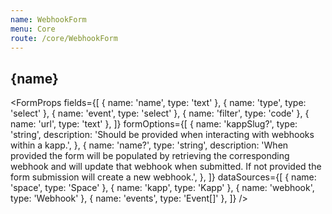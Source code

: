```yaml
---
name: WebhookForm
menu: Core
route: /core/WebhookForm
---
```




<h2>{name}</h2>

<FormProps
  fields={[
    { name: 'name', type: 'text' },
    { name: 'type', type: 'select' },
    { name: 'event', type: 'select' },
    { name: 'filter', type: 'code' },
    { name: 'url', type: 'text' },
  ]}
  formOptions={[
    {
      name: 'kappSlug?',
      type: 'string',
      description:
        'Should be provided when interacting with webhooks within a kapp.',
    },
    {
      name: 'name?',
      type: 'string',
      description:
        'When provided the form will be populated by retrieving the corresponding webhook and will update that webhook when submitted. If not provided the form submission will create a new webhook.',
    },
  ]}
  dataSources={[
    { name: 'space', type: 'Space' },
    { name: 'kapp', type: 'Kapp' },
    { name: 'webhook', type: 'Webhook' },
    { name: 'events', type: 'Event[]' },
  ]}
/>
